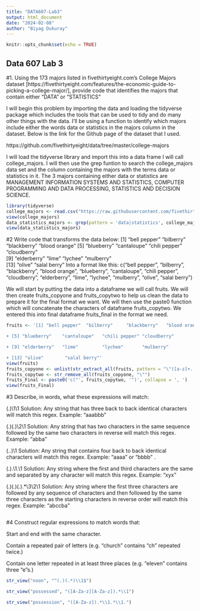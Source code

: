 ```yaml
---
title: "DATA607-Lab3"
output: html_document
date: "2024-02-08"
author: "Biyag Dukuray"
---
```


```r
knitr::opts_chunk$set(echo = TRUE)
```

## Data 607 Lab 3

#1. 
Using the 173 majors listed in fivethirtyeight.com’s College Majors dataset [https://fivethirtyeight.com/features/the-economic-guide-to-picking-a-college-major/], provide code that identifies the majors that contain either "DATA" or "STATISTICS"


I will begin this problem by importing the data and loading the tidyverse package which includes the tools that can be used to tidy and do many other things with the data. I'll be using a function to identify which majors include either the words data or statistics in the majors column in the dataset. Below is the link for the Github page of the dataset that I used.  

https://github.com/fivethirtyeight/data/tree/master/college-majors


I will load the tidyverse library and import this into a data frame I will call college_majors. I will then use the grep funtion to search the college_majors data set and the column containing the majors with the terms data or statistics in it. The 3 majors containing either data or statistics are MANAGEMENT INFORMATION SYSTEMS AND STATISTICS, COMPUTER PROGRAMMING AND DATA PROCESSING, STATISTICS AND DECISION SCIENCE.

```r
library(tidyverse)
college_majors <- read.csv("https://raw.githubusercontent.com/fivethirtyeight/data/master/college-majors/majors-list.csv", quote = "")
view(college_majors)
data_statistics_majors <- grep(pattern = 'data|statistics', college_majors$Major, value = TRUE, ignore.case = TRUE)
view(data_statistics_majors)
```

#2
Write code that transforms the data below:
[1] "bell pepper"  "bilberry"     "blackberry"   "blood orange"
[5] "blueberry"    "cantaloupe"   "chili pepper" "cloudberry"  
[9] "elderberry"   "lime"         "lychee"       "mulberry"    
[13] "olive"        "salal berry"
Into a format like this:
c("bell pepper", "bilberry", "blackberry", "blood orange", "blueberry", "cantaloupe", "chili pepper", "cloudberry", "elderberry", "lime", "lychee", "mulberry", "olive", "salal berry")

We will start by putting the data into a dataframe we will call fruits. We will then create fruits_copyone and fruits_copytwo to help us clean the data to prepare it for the final format we want. We will then use the paste0 function which will concatenate the characters of dataframe fruits_copytwo. We entered this into final dataframe fruits_final in the format we need.

```r
fruits <- '[1] "bell pepper"  "bilberry"     "blackberry"   "blood orange"

+ [5] "blueberry"    "cantaloupe"   "chili pepper" "cloudberry"  

+ [9] "elderberry"   "lime"         "lychee"       "mulberry"    

+ [13] "olive"        "salal berry"'
view(fruits)
fruits_copyone <- unlist(str_extract_all(fruits, pattern = "\"([a-z]+.[a-z]+)\""))
fruits_copytwo <- str_remove_all(fruits_copyone, "\"")
fruits_Final <- paste0('c("', fruits_copytwo, '")', collapse = ', ')
view(fruits_Final)
```

#3
 Describe, in words, what these expressions will match:

(.)\1\1                       Solution: Any string that has three back to back identical characters will match this regex. Example: "aaabbb" 

(.)(.)\\2\\1                Solution: Any string that has two characters in the same sequence followed by the same two characters in reverse will match this regex. Example: "abba" 

(..)\1                        Solution: Any string that contains four back to back identical characters will match this regex. Example: "aaaa" or "bbbb" .

(.).\\1.\\1                 Solution: Any string where the first and third characters are the same and separated by any character will match this regex. Example: "xyx" 

(.)(.)(.).*\\3\\2\\1        Solution: Any string where the first three characters are followed by any sequence of characters and then followed by the same three characters as the starting characters in reverse order will match this regex. Example: "abccba" 

```r
```

#4
Construct regular expressions to match words that:

  Start and end with the same character.

  Contain a repeated pair of letters (e.g. "church" contains "ch" repeated twice.)

  Contain one letter repeated in at least three places (e.g. "eleven" contains three "e"s.)

```r
str_view("noon", "^(.)(.*)\\1$")

str_view("possessed", "([A-Za-z][A-Za-z]).*\\1")

str_view("possession", "([A-Za-z]).*\\1.*\\1.")

```


